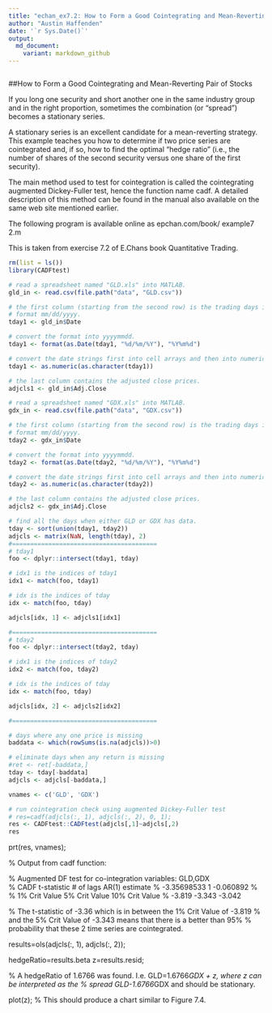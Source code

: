 ```yaml
---
title: "echan_ex7.2: How to Form a Good Cointegrating and Mean-Reverting Pair of Stocks"
author: "Austin Haffenden"
date: '`r Sys.Date()`'
output: 
  md_document:
    variant: markdown_github
---
```


```r
```

##How to Form a Good Cointegrating and Mean-Reverting Pair of Stocks

If you long one security and short another one in the same industry group and
in the right proportion, sometimes the combination (or “spread”) becomes a 
stationary series.

A stationary series is an excellent candidate for a mean-reverting strategy. 
This example teaches you how to determine if two price series are cointegrated 
and, if so, how to find the optimal “hedge ratio” (i.e., the number of shares 
of the second security versus one share of the first security).

The main method used to test for cointegration is called the cointegrating 
augmented Dickey-Fuller test, hence the function name cadf. A detailed
description of this method can be found in the manual also available on the
same web site mentioned earlier.

The following program is available online as epchan.com/book/ example7 2.m

This is taken from exercise 7.2 of E.Chans book Quantitative Trading. 

```r
rm(list = ls())
library(CADFtest)
```

```r

# read a spreadsheet named "GLD.xls" into MATLAB. 
gld_in <- read.csv(file.path("data", "GLD.csv"))

# the first column (starting from the second row) is the trading days in
# format mm/dd/yyyy.
tday1 <- gld_in$Date

# convert the format into yyyymmdd.
tday1 <- format(as.Date(tday1, "%d/%m/%Y"), "%Y%m%d")

# convert the date strings first into cell arrays and then into numeric format.
tday1 <- as.numeric(as.character(tday1))

# the last column contains the adjusted close prices.
adjcls1 <- gld_in$Adj.Close

# read a spreadsheet named "GDX.xls" into MATLAB. 
gdx_in <- read.csv(file.path("data", "GDX.csv"))

# the first column (starting from the second row) is the trading days in 
# format mm/dd/yyyy.
tday2 <- gdx_in$Date

# convert the format into yyyymmdd.
tday2 <- format(as.Date(tday2, "%d/%m/%Y"), "%Y%m%d")

# convert the date strings first into cell arrays and then into numeric format.
tday2 <- as.numeric(as.character(tday2))

# the last column contains the adjusted close prices.
adjcls2 <- gdx_in$Adj.Close


```

```r
# find all the days when either GLD or GDX has data.
tday <- sort(union(tday1, tday2))
adjcls <- matrix(NaN, length(tday), 2)
#========================================
# tday1
foo <- dplyr::intersect(tday1, tday)

# idx1 is the indices of tday1
idx1 <- match(foo, tday1)

# idx is the indices of tday
idx <- match(foo, tday)

adjcls[idx, 1] <- adjcls1[idx1]

#========================================
# tday2
foo <- dplyr::intersect(tday2, tday)

# idx1 is the indices of tday2
idx2 <- match(foo, tday2)

# idx is the indices of tday
idx <- match(foo, tday)

adjcls[idx, 2] <- adjcls2[idx2]
```

```r
#========================================

# days where any one price is missing
baddata <- which(rowSums(is.na(adjcls))>0)

# eliminate days when any return is missing
#ret <- ret[-baddata,]
tday <- tday[-baddata]
adjcls <- adjcls[-baddata,]

vnames <- c('GLD', 'GDX')

```

```r
# run cointegration check using augmented Dickey-Fuller test
# res=cadf(adjcls(:, 1), adjcls(:, 2), 0, 1); 
res <- CADFtest::CADFtest(adjcls[,1]~adjcls[,2)
res

```




prt(res, vnames); 

% Output from cadf function:

%  Augmented DF test for co-integration variables:                        GLD,GDX  
% CADF t-statistic        # of lags   AR(1) estimate 
%      -3.35698533                1        -0.060892 
% 
%    1% Crit Value    5% Crit Value   10% Crit Value 
%           -3.819           -3.343           -3.042 

% The t-statistic of -3.36 which is in between the 1% Crit Value of -3.819
% and the 5% Crit Value of -3.343 means that there is a better than 95%
% probability that these 2 time series are cointegrated.

results=ols(adjcls(:, 1), adjcls(:, 2)); 

hedgeRatio=results.beta
z=results.resid;

% A hedgeRatio of 1.6766 was found. I.e. GLD=1.6766*GDX + z, where z can be interpreted as the
% spread GLD-1.6766*GDX and should be stationary.

plot(z); % This should produce a chart similar to Figure 7.4.